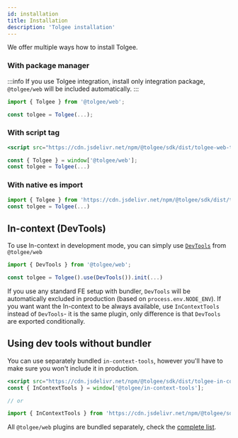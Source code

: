 ```yaml
---
id: installation
title: Installation
description: 'Tolgee installation'
---
```


We offer multiple ways how to install Tolgee.

### With package manager

:::info
If you use Tolgee integration, install only integration package, `@tolgee/web` will be included automatically.
:::


<InstallationTabs lib="@tolgee/web" />

```ts
import { Tolgee } from '@tolgee/web';

const tolgee = Tolgee(...);
```

### With script tag

```jsx
<script src="https://cdn.jsdelivr.net/npm/@tolgee/sdk/dist/tolgee-web-tolgee.umd.min.js"></script>
```

```ts
const { Tolgee } = window['@tolgee/web'];
const tolgee = Tolgee(...)
```

### With native es import

```ts
import { Tolgee } from 'https://cdn.jsdelivr.net/npm/@tolgee/sdk/dist/tolgee-web-tolgee.esm.min.mjs'
const tolgee = Tolgee(...)
```

## In-context (DevTools)

To use In-context in development mode, you can simply use [`DevTools`](./api/web_package/bundled-plugins#devtools) from `@tolgee/web`

```ts
import { DevTools } from '@tolgee/web';

const tolgee = Tolgee().use(DevTools()).init(...)
```

If you use any standard FE setup with bundler, `DevTools` will be automatically excluded in production (based on `process.env.NODE_ENV`). If you want want the In-context to be always available, use `InContextTools` instead of `DevTools`- it is the same plugin, only difference is that `DevTools` are exported conditionally.

## Using dev tools without bundler

You can use separately bundled `in-context-tools`, however you'll have to make sure you won't include it in production.

```jsx
<script src="https://cdn.jsdelivr.net/npm/@tolgee/sdk/dist/tolgee-in-context-tools.umd.min.js"></script>;
const { InContextTools } = window['@tolgee/in-context-tools'];

// or

import { InContextTools } from 'https://cdn.jsdelivr.net/npm/@tolgee/sdk/dist/tolgee-in-context-tools.esm.min.mjs';
```

All `@tolgee/web` plugins are bundled separately, check the [complete list](https://cdn.jsdelivr.net/npm/@tolgee/web/dist/).
